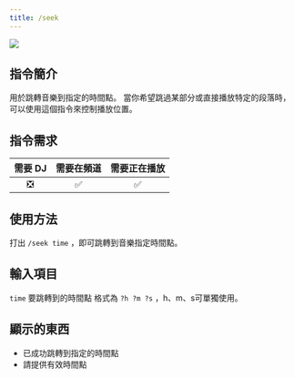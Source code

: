 ```yaml
---
title: /seek
---
```

![](/docs/frogmusic/cmd/music/seek.png)

## 指令簡介
<Info>
用於跳轉音樂到指定的時間點。    
當你希望跳過某部分或直接播放特定的段落時，可以使用這個指令來控制播放位置。
</Info>

## 指令需求
| 需要 DJ |	需要在頻道 | 需要正在播放 |
| :-----: | :-------: | :---------: |
|   ❎   |    ✅     |     ✅      |

## 使用方法
打出 `/seek time` ，即可跳轉到音樂指定時間點。

## 輸入項目
`time` 要跳轉到的時間點
<Info>
格式為 `?h ?m ?s` ，h、m、s可單獨使用。
</Info>

## 顯示的東西
- 已成功跳轉到指定的時間點
- 請提供有效時間點
